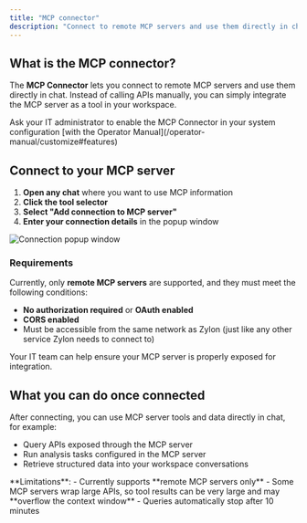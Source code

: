 ```yaml
--- 
title: "MCP connector" 
description: "Connect to remote MCP servers and use them directly in chat" 
---
```


## What is the MCP connector?

The **MCP Connector** lets you connect to remote MCP servers and use them directly in chat. Instead of calling APIs manually, you can simply integrate the MCP server as a tool in your workspace.

<Warning> 
Ask your IT administrator to enable the MCP Connector in your system configuration [with the Operator Manual](/operator-manual/customize#features) 
</Warning>

## Connect to your MCP server

1. **Open any chat** where you want to use MCP information  
2. **Click the tool selector**  
3. **Select "Add connection to MCP server"**  
4. **Enter your connection details** in the popup window  

<Frame>  
  <img src="/workspace-manual/tools/images/mcp_connector.png" alt="Connection popup window" />  
</Frame>  

### Requirements

Currently, only **remote MCP servers** are supported, and they must meet the following conditions:

- **No authorization required** or **OAuth enabled**  
- **CORS enabled**  
- Must be accessible from the same network as Zylon (just like any other service Zylon needs to connect to)  

Your IT team can help ensure your MCP server is properly exposed for integration.

## What you can do once connected

After connecting, you can use MCP server tools and data directly in chat, for example:

- Query APIs exposed through the MCP server  
- Run analysis tasks configured in the MCP server  
- Retrieve structured data into your workspace conversations  

<Info> 
**Limitations**:  
- Currently supports **remote MCP servers only**  
- Some MCP servers wrap large APIs, so tool results can be very large and may **overflow the context window**  
- Queries automatically stop after 10 minutes  
</Info>


